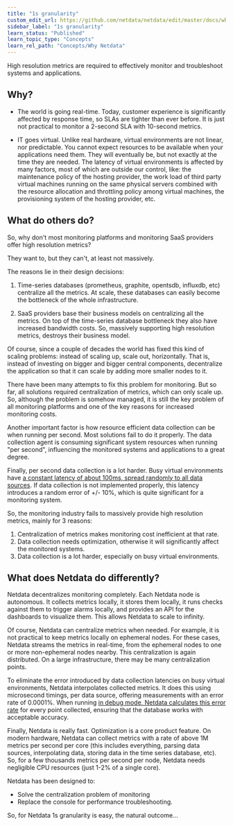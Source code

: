 ```yaml
---
title: "1s granularity"
custom_edit_url: https://github.com/netdata/netdata/edit/master/docs/why-netdata/1s-granularity.md
sidebar_label: "1s granularity"
learn_status: "Published"
learn_topic_type: "Concepts"
learn_rel_path: "Concepts/Why Netdata"
---
```



High resolution metrics are required to effectively monitor and troubleshoot systems and applications.

## Why?

-   The world is going real-time. Today, customer experience is significantly affected by response time, so SLAs are tighter than ever before. It is just not practical to monitor a 2-second SLA with 10-second metrics.

-   IT goes virtual. Unlike real hardware, virtual environments are not linear, nor predictable. You cannot expect resources to be available when your applications need them. They will eventually be, but not exactly at the time they are needed. The latency of virtual environments is affected by many factors, most of which are outside our control, like: the maintenance policy of the hosting provider, the work load of third party virtual machines running on the same physical servers combined with the resource allocation and throttling policy among virtual machines, the provisioning system of the hosting provider, etc.

## What do others do?

So, why don't most monitoring platforms and monitoring SaaS providers offer high resolution metrics?

They want to, but they can't, at least not massively.

The reasons lie in their design decisions:

1.  Time-series databases (prometheus, graphite, opentsdb, influxdb, etc) centralize all the metrics. At scale, these databases can easily become the bottleneck of the whole infrastructure.

2.  SaaS providers base their business models on centralizing all the metrics. On top of the time-series database bottleneck they also have increased bandwidth costs. So, massively supporting high resolution metrics, destroys their business model.

Of course, since a couple of decades the world has fixed this kind of scaling problems: instead of scaling up, scale out, horizontally. That is, instead of investing on bigger and bigger central components, decentralize the application so that it can scale by adding more smaller nodes to it.

There have been many attempts to fix this problem for monitoring. But so far, all solutions required centralization of metrics, which can only scale up. So, although the problem is somehow managed, it is still the key problem of all monitoring platforms and one of the key reasons for increased monitoring costs.

Another important factor is how resource efficient data collection can be when running per second. Most solutions fail to do it properly. The data collection agent is consuming significant system resources when running "per second", influencing the monitored systems and applications to a great degree.

Finally, per second data collection is a lot harder. Busy virtual environments have [a constant latency of about 100ms, spread randomly to all data sources](https://docs.google.com/presentation/d/18C8bCTbtgKDWqPa57GXIjB2PbjjpjsUNkLtZEz6YK8s/edit#slide=id.g422e696d87_0_57). If data collection is not implemented properly, this latency introduces a random error of +/- 10%, which is quite significant for a monitoring system.

So, the monitoring industry fails to massively provide high resolution metrics, mainly for 3 reasons:

1.  Centralization of metrics makes monitoring cost inefficient at that rate.
2.  Data collection needs optimization, otherwise it will significantly affect the monitored systems.
3.  Data collection is a lot harder, especially on busy virtual environments.

## What does Netdata do differently?

Netdata decentralizes monitoring completely. Each Netdata node is autonomous. It collects metrics locally, it stores them locally, it runs checks against them to trigger alarms locally, and provides an API for the dashboards to visualize them. This allows Netdata to scale to infinity.

Of course, Netdata can centralize metrics when needed. For example, it is not practical to keep metrics locally on ephemeral nodes. For these cases, Netdata streams the metrics in real-time, from the ephemeral nodes to one or more non-ephemeral nodes nearby. This centralization is again distributed. On a large infrastructure, there may be many centralization points.

To eliminate the error introduced by data collection latencies on busy virtual environments, Netdata interpolates collected metrics. It does this using microsecond timings, per data source, offering measurements with an error rate of 0.0001%. When running [in debug mode, Netdata calculates this error rate](https://github.com/netdata/netdata/blob/36199f449852f8077ea915a3a14a33fa2aff6d85/database/rrdset.c#L1070-L1099) for every point collected, ensuring that the database works with acceptable accuracy.

Finally, Netdata is really fast. Optimization is a core product feature. On modern hardware, Netdata can collect metrics with a rate of above 1M metrics per second per core (this includes everything, parsing data sources, interpolating data, storing data in the time series database, etc). So, for a few thousands metrics per second per node, Netdata needs negligible CPU resources (just 1-2% of a single core). 

Netdata has been designed to:

-   Solve the centralization problem of monitoring
-   Replace the console for performance troubleshooting.

So, for Netdata 1s granularity is easy, the natural outcome...


